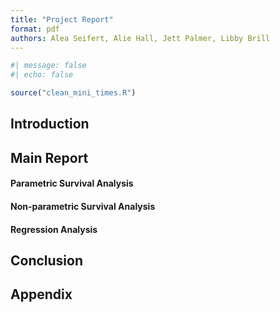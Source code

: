 ```yaml
---
title: "Project Report"
format: pdf
authors: Alea Seifert, Alie Hall, Jett Palmer, Libby Brill
---
```


```r
#| message: false
#| echo: false

source("clean_mini_times.R")
```

## Introduction
<!-- Provide a brief description of the data set you have selected, i.e. the variables, how the study
was conducted, and any other details you can provide. If you collected your own data, then describe how the data were collected and how (right) censoring could occur. Be sure to define the time-to-event variable and how right censoring could occur. -->

## Main Report

#### Parametric Survival Analysis
<!-- Through approaches we have discussed in the class, find a probability distribution that best fits your time-to-event data. Explain why the particular distribution was chosen. Once you have determined a probability distribution, construct the survival function and hazard function for all individuals in the data set and describe your observations. In addition, examine the survival and hazard functions for different groups of interest and report what you observe. Finally, report the mean and median survival times for all individuals and for the various groups you have examined. -->

#### Non-parametric Survival Analysis
<!-- Use non-parametric methods to describe and compare survival experiences of the different groups in your data set. Examine and comment on the survival experience of all individuals in your data set, as well as the survival experiences of different groups of individuals. Use graphical displays such as Kaplan-Meier curves, and/or estimated hazard curves, and perform and report results of the log-rank test. In addition, compute various descriptive statistics of interest. Finally, compare some of your findings using the non-parametric approaches to your findings using the parametric approaches. -->

#### Regression Analysis
<!-- Develop a Cox regression model to investigate the associations of the predictors (explanatory variables) with the hazard rate. You need only present your final model, including, but not limited to, parameter estimates, standard errors, and p-values. Discuss whether model assumptions have been met and whether you removed any influential or outlying cases. Be sure to present the residual diagnostic plots to support your discussion. Then for some key values of the predictors, present estimated hazard ratios and confidence intervals for the corresponding true hazard ratio. Provide interpretations of the hazard ratios -->

## Conclusion
<!-- Summarize and discuss any insightful discoveries about the time-to-event data and your most important findings. -->

## Appendix
<!-- Include all R code used to conduct your analyses in the Appendix at the end of the report. -->
